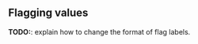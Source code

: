 ## Flagging values {#appendix-howto-flag_labels}

**TODO:**: explain how to change the format of flag labels.
